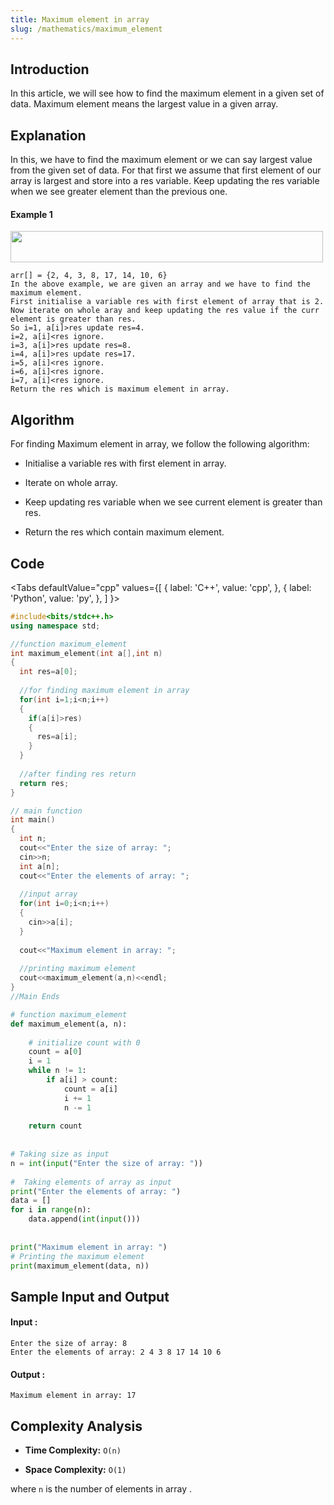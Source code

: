 ```yaml
---
title: Maximum element in array
slug: /mathematics/maximum_element
---
```


## Introduction

In this article, we will see how to find the maximum element in a given set of data. Maximum element means the largest value in a given array.

## Explanation 

In this, we have to find the maximum element or we can say largest value from the given set of data. For that first we assume that first element of our array is largest and store into a res variable. Keep updating the res variable when we see greater element than the previous one.

#### Example 1

<img src="https://i.imgur.com/3EC3nKf.png" width="500" height="50"/>

```
arr[] = {2, 4, 3, 8, 17, 14, 10, 6}
In the above example, we are given an array and we have to find the maximum element.
First initialise a variable res with first element of array that is 2.
Now iterate on whole aray and keep updating the res value if the curr element is greater than res.
So i=1, a[i]>res update res=4.
i=2, a[i]<res ignore.
i=3, a[i]>res update res=8.
i=4, a[i]>res update res=17.
i=5, a[i]<res ignore.
i=6, a[i]<res ignore.
i=7, a[i]<res ignore.
Return the res which is maximum element in array.

```
## Algorithm

For finding Maximum element in array, we follow the following algorithm:

* Initialise a variable res with first element in array.

* Iterate on whole array.

* Keep updating res variable when we see current element is greater than res.

* Return the res which contain maximum element.

## Code


<Tabs
  defaultValue="cpp"
  values={[
    { label: 'C++', value: 'cpp', },
    { label: 'Python', value: 'py', },
  ]
}>
<TabItem value="cpp">

```cpp
#include<bits/stdc++.h>
using namespace std;

//function maximum_element 
int maximum_element(int a[],int n)
{
  int res=a[0];
  
  //for finding maximum element in array
  for(int i=1;i<n;i++)
  {
    if(a[i]>res)
    {
      res=a[i];
    }
  }
  
  //after finding res return
  return res;
}

// main function
int main()
{
  int n;
  cout<<"Enter the size of array: ";
  cin>>n;
  int a[n];
  cout<<"Enter the elements of array: ";
  
  //input array
  for(int i=0;i<n;i++)
  {
    cin>>a[i];
  }
    
  cout<<"Maximum element in array: ";  
  
  //printing maximum element 
  cout<<maximum_element(a,n)<<endl;
}
//Main Ends

```
</TabItem>

<TabItem value="py">

```python   
# function maximum_element
def maximum_element(a, n):
 
    # initialize count with 0
    count = a[0]
    i = 1
    while n != 1:
        if a[i] > count:
            count = a[i]
            i += 1
            n -= 1
 
    return count
 
 
# Taking size as input
n = int(input("Enter the size of array: "))
 
#  Taking elements of array as input
print("Enter the elements of array: ")
data = []
for i in range(n):
    data.append(int(input()))
 
 
print("Maximum element in array: ") 
# Printing the maximum element
print(maximum_element(data, n))

```
</TabItem>
</Tabs>

## Sample Input and Output


#### Input :

```
Enter the size of array: 8
Enter the elements of array: 2 4 3 8 17 14 10 6
```
#### Output :

```
Maximum element in array: 17
```

## Complexity Analysis
 
- **Time Complexity:** `O(n)`

- **Space Complexity:** `O(1)`

where `n` is the number of elements in array .
